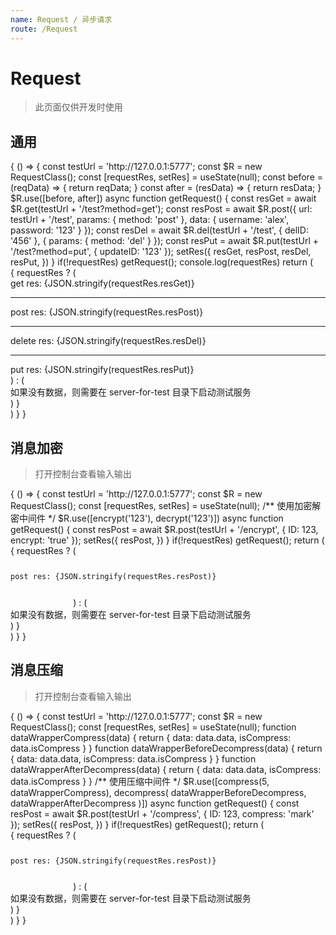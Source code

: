 ```yaml
---
name: Request / 异步请求
route: /Request
---
```



# Request

> 此页面仅供开发时使用

## 通用

<Playground>
  {
    () => {
      const testUrl = 'http://127.0.0.1:5777';
      const $R = new RequestClass();
      const [requestRes, setRes] = useState(null);
      const before = (reqData) => {
        return reqData;
      }
      const after = (resData) => {
        return resData;
      }
      $R.use([before, after])
      async function getRequest() {
        const resGet = await $R.get(testUrl + '/test?method=get');
        const resPost = await $R.post({
          url: testUrl + '/test',
          params: {
            method: 'post'
          },
          data: {
            username: 'alex',
            password: '123'
          }
        });
        const resDel = await $R.del(testUrl + '/test', {
          delID: '456'
        }, {
          params: {
            method: 'del'
          }
        });
        const resPut = await $R.put(testUrl + '/test?method=put', {
          updateID: '123'
        });
        setRes({
          resGet,
          resPost,
          resDel,
          resPut,
        })
      }
      if(!requestRes) getRequest();
      console.log(requestRes)
      return (
        <div>
          {
            requestRes ? (
              <div>
                <div>get res: {JSON.stringify(requestRes.resGet)}</div>
                <hr />
                <div>post res: {JSON.stringify(requestRes.resPost)}</div>
                <hr />
                <div>delete res: {JSON.stringify(requestRes.resDel)}</div>
                <hr />
                <div>put res: {JSON.stringify(requestRes.resPut)}</div>
              </div>
            ) : (
              <div>
                如果没有数据，则需要在 server-for-test 目录下启动测试服务
              </div>
            )
          }
        </div>
      )
    }
  }
</Playground>

## 消息加密

> 打开控制台查看输入输出

<Playground>
  {
    () => {
      const testUrl = 'http://127.0.0.1:5777';
      const $R = new RequestClass();
      const [requestRes, setRes] = useState(null);
      /** 使用加密解密中间件 */
      $R.use([encrypt('123'), decrypt('123')])
      async function getRequest() {
        const resPost = await $R.post(testUrl + '/encrypt', {
          ID: 123,
          encrypt: 'true'
        });
        setRes({
          resPost,
        })
      }
      if(!requestRes) getRequest();
      return (
        <div>
          {
            requestRes ? (
              <code>
                <pre>post res: {JSON.stringify(requestRes.resPost)}</pre>
              </code>
            ) : (
              <div>
                如果没有数据，则需要在 server-for-test 目录下启动测试服务
              </div>
            )
          }
        </div>
      )
    }
  }
</Playground>

## 消息压缩

> 打开控制台查看输入输出

<Playground>
  {
    () => {
      const testUrl = 'http://127.0.0.1:5777';
      const $R = new RequestClass();
      const [requestRes, setRes] = useState(null);
      function dataWrapperCompress(data) {
        return {
          data: data.data,
          isCompress: data.isCompress
        }
      }
      function dataWrapperBeforeDecompress(data) {
        return {
          data: data.data,
          isCompress: data.isCompress
        }
      }
      function dataWrapperAfterDecompress(data) {
        return {
          data: data.data,
          isCompress: data.isCompress
        }
      }
      /** 使用压缩中间件 */
      $R.use([compress(5, dataWrapperCompress), decompress(
        dataWrapperBeforeDecompress,
        dataWrapperAfterDecompress
      )])
      async function getRequest() {
        const resPost = await $R.post(testUrl + '/compress', {
          ID: 123,
          compress: 'mark'
        });
        setRes({
          resPost,
        })
      }
      if(!requestRes) getRequest();
      return (
        <div>
          {
            requestRes ? (
              <code>
                <pre>post res: {JSON.stringify(requestRes.resPost)}</pre>
              </code>
            ) : (
              <div>
                如果没有数据，则需要在 server-for-test 目录下启动测试服务
              </div>
            )
          }
        </div>
      )
    }
  }
</Playground>
